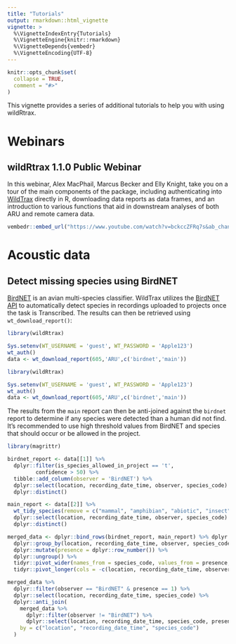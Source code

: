 ```yaml
---
title: "Tutorials"
output: rmarkdown::html_vignette
vignette: >
  %\VignetteIndexEntry{Tutorials}
  %\VignetteEngine{knitr::rmarkdown}
  %\VignetteDepends{vembedr}
  %\VignetteEncoding{UTF-8}
---
```


```r

knitr::opts_chunk$set(
  collapse = TRUE,
  comment = "#>"
)

```

This vignette provides a series of additional tutorials to help you with using wildRtrax. 

# Webinars 

## wildRtrax 1.1.0 Public Webinar

In this webinar, Alex MacPhail, Marcus Becker and Elly Knight, take you on a tour of the main components of the package, including authenticating into [WildTrax](https://www.wildtrax.ca) directly in R, downloading data reports as data frames, and an introduction to various functions that aid in downstream analyses of both ARU and remote camera data.

```r
vembedr::embed_url("https://www.youtube.com/watch?v=bckccZFRq7s&ab_channel=-abmicoms")

```

# Acoustic data

## Detect missing species using BirdNET

[BirdNET](https://birdnet.cornell.edu/) is an avian multi-species classifier. WildTrax utilizes the [BirdNET API](https://github.com/kahst/BirdNET-Analyzer) to automatically detect species in recordings uploaded to projects once the task is Transcribed. The results can then be retrieved using `wt_download_report()`:
```r
library(wildRtrax)

Sys.setenv(WT_USERNAME = 'guest', WT_PASSWORD = 'Apple123')
wt_auth()
data <- wt_download_report(605,'ARU',c('birdnet','main'))

```
```r
library(wildRtrax)

Sys.setenv(WT_USERNAME = 'guest', WT_PASSWORD = 'Apple123')
wt_auth()
data <- wt_download_report(605,'ARU',c('birdnet','main'))

```

The results from the `main` report can then be anti-joined against the `birdnet` report to determine if any species were detected than a human did not find. It's recommended to use high threshold values from BirdNET and species that should occur or be allowed in the project.

```r
library(magrittr)

birdnet_report <- data[[1]] %>%
  dplyr::filter(is_species_allowed_in_project == 't',
         confidence > 50) %>%
  tibble::add_column(observer = 'BirdNET') %>%
  dplyr::select(location, recording_date_time, observer, species_code) %>%
  dplyr::distinct()

main_report <- data[[2]] %>%
  wt_tidy_species(remove = c("mammal", "amphibian", "abiotic", "insect"), zerofill = F, 'ARU') %>%
  dplyr::select(location, recording_date_time, observer, species_code) %>%
  dplyr::distinct()

merged_data <- dplyr::bind_rows(birdnet_report, main_report) %>% dplyr::arrange(location, recording_date_time) %>%
  dplyr::group_by(location, recording_date_time, observer, species_code) %>%
  dplyr::mutate(presence = dplyr::row_number()) %>%
  dplyr::ungroup() %>%
  tidyr::pivot_wider(names_from = species_code, values_from = presence, values_fill = 0) %>%
  tidyr::pivot_longer(cols = -c(location, recording_date_time, observer), names_to = "species_code", values_to = "presence")

merged_data %>%
  dplyr::filter(observer == "BirdNET" & presence == 1) %>%
  dplyr::select(location, recording_date_time, species_code) %>%
  dplyr::anti_join(
    merged_data %>%
      dplyr::filter(observer != "BirdNET") %>%
      dplyr::select(location, recording_date_time, species_code, presence),
    by = c("location", "recording_date_time", "species_code")
  )

```

